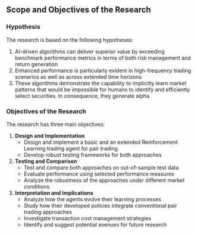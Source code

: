 ## Scope and Objectives of the Research

### Hypothesis

The research is based on the following hypotheses:

1. AI-driven algorithms can deliver superior value by exceeding benchmark performance metrics in terms of both risk management and return generation
2. Enhanced performance is particularly evident in high-frequency trading scenarios as well as across extended time horizons
3. These algorithms demonstrate the capability to implicitly learn market patterns that would be impossible for humans to identify and efficiently select securities. In consequence, they generate alpha

### Objectives of the Research

The research has three main objectives:

1. **Design and Implementation**
   - Design and implement a basic and an extended Reinforcement Learning trading agent for pair trading
   - Develop robust testing frameworks for both approaches

2. **Testing and Comparison**
   - Test and compare both approaches on out-of-sample test data
   - Evaluate performance using selected performance measures
   - Analyze the robustness of the approaches under different market conditions

3. **Interpretation and Implications**
   - Analyze how the agents evolve their learning processes
   - Study how their developed policies integrate conventional pair trading approaches
   - Investigate transaction cost management strategies
   - Identify and suggest potential avenues for future research
